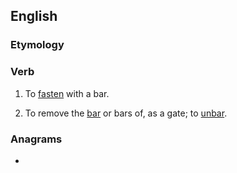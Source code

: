 ==English==

===Etymology===
{{prefix|en|up|bar}}

===Verb===
{{en-verb|++}}

# {{lb|en|transitive|rare}} To [[fasten]] with a bar.
# {{lb|en|transitive|obsolete}} To remove the [[bar]] or bars of, as a gate; to [[unbar]].
#: {{rfquotek|en|Edmund Spenser}}

===Anagrams===
* {{anagrams|en|a=abpru|bar up}}